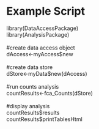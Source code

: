 # Example Script

| library(DataAccessPackage) 
| library(AnalysisPackage)
| 
| #create data access object 
| dAccess\<-myAccess\$new
| 
| #create data store 
| dStore\<-myData\$new(dAccess)
| 
| #run counts analysis 
| countResults\<-fca_Counts(dStore)
| 
| #display analysis
| countResults\$results
| countResults\$printTablesHtml
